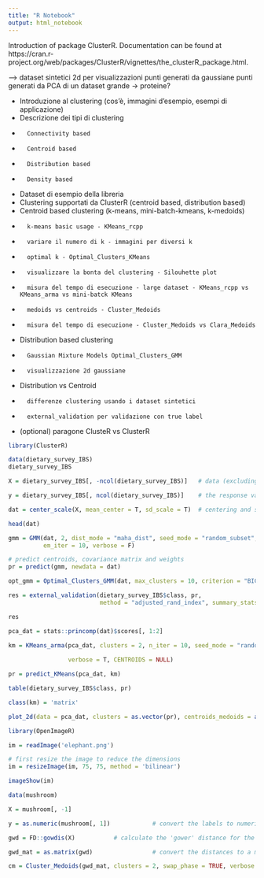```yaml
---
title: "R Notebook"
output: html_notebook
---
```


Introduction of package ClusterR.
Documentation can be found at https://cran.r-project.org/web/packages/ClusterR/vignettes/the_clusterR_package.html.


---> dataset sintetici 2d per visualizzazioni 
  punti generati da gaussiane
  punti generati da PCA di un dataset grande -> proteine? 
  
  
  

-  Introduzione al clustering (cos'è, immagini d'esempio, esempi di applicazione)
-  Descrizione dei tipi di clustering 
-       Connectivity based
-       Centroid based
-       Distribution based
-       Density based
-  Dataset di esempio della libreria
-  Clustering supportati da ClusterR (centroid based, distribution based)
-  Centroid based clustering (k-means, mini-batch-kmeans, k-medoids)
-       k-means basic usage - KMeans_rcpp
-       variare il numero di k - immagini per diversi k
-       optimal k - Optimal_Clusters_KMeans 
-       visualizzare la bonta del clustering - Silouhette plot
-       misura del tempo di esecuzione - large dataset - KMeans_rcpp vs KMeans_arma vs mini-batck KMeans
-       medoids vs centroids - Cluster_Medoids
-       misura del tempo di esecuzione - Cluster_Medoids vs Clara_Medoids
-  Distribution based clustering
-       Gaussian Mixture Models Optimal_Clusters_GMM 
-       visualizzazione 2d gaussiane
-  Distribution vs Centroid
-       differenze clustering usando i dataset sintetici
-       external_validation per validazione con true label 
-  (optional) paragone ClusteR vs ClusterR
































```r
library(ClusterR)
```


```r
data(dietary_survey_IBS)
dietary_survey_IBS
```

```r
X = dietary_survey_IBS[, -ncol(dietary_survey_IBS)]   # data (excluding the response variable)

y = dietary_survey_IBS[, ncol(dietary_survey_IBS)]    # the response variable

dat = center_scale(X, mean_center = T, sd_scale = T)  # centering and scaling the data

head(dat)
```

```r
gmm = GMM(dat, 2, dist_mode = "maha_dist", seed_mode = "random_subset", km_iter = 10,
          em_iter = 10, verbose = F)          

# predict centroids, covariance matrix and weights
pr = predict(gmm, newdata = dat)
```


```r
opt_gmm = Optimal_Clusters_GMM(dat, max_clusters = 10, criterion = "BIC",  dist_mode = "maha_dist", seed_mode = "random_subset", km_iter = 10, em_iter = 10, var_floor = 1e-10, plot_data = T)
```


```r
res = external_validation(dietary_survey_IBS$class, pr, 
                          method = "adjusted_rand_index", summary_stats = T)

res
```
```r
pca_dat = stats::princomp(dat)$scores[, 1:2]

km = KMeans_arma(pca_dat, clusters = 2, n_iter = 10, seed_mode = "random_subset", 
                 
                 verbose = T, CENTROIDS = NULL)

pr = predict_KMeans(pca_dat, km)

table(dietary_survey_IBS$class, pr)

class(km) = 'matrix'

plot_2d(data = pca_dat, clusters = as.vector(pr), centroids_medoids = as.matrix(km))
```
```r
library(OpenImageR)

im = readImage('elephant.png')

# first resize the image to reduce the dimensions
im = resizeImage(im, 75, 75, method = 'bilinear')            

imageShow(im) 
```






```r
data(mushroom)

X = mushroom[, -1]

y = as.numeric(mushroom[, 1])            # convert the labels to numeric

gwd = FD::gowdis(X)           # calculate the 'gower' distance for the factor variables

gwd_mat = as.matrix(gwd)                 # convert the distances to a matrix

cm = Cluster_Medoids(gwd_mat, clusters = 2, swap_phase = TRUE, verbose = F)
```




















